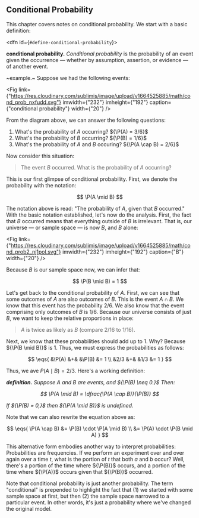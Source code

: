 <Head>
	<title>Conditional Probability</title>
	<meta name={`description`} content={`Notes on conditional probability.`}/>
</Head>

## Conditional Probability

This chapter covers notes on conditional probability. We start with a basic
definition:

<dfn id={`#define-conditional-probability`}>

__conditional probability.__ _Conditional probability_ is the probability of an
event given the occurrence — whether by assumption, assertion, or evidence — of
another event.

</dfn>

~example.~ Suppose we had the following events:

<Fig
link={"https://res.cloudinary.com/sublimis/image/upload/v1664525885/math/cond_prob_nxfudd.svg"}
imwidth={"232"} imheight={"192"} caption={"conditional probability"}
width={"20"} />

From the diagram above, we can answer the following questions:

1. What's the probability of ${A}$ occurring? ${\P(A) = 3/6}$
2. What's the probability of ${B}$ occurring? ${\P(B) = 1/6}$
3. What's the probability of ${A}$ and ${B}$ occuring? ${\P(A \cap B) = 2/6}$

Now consider this situation:

> The event ${B}$ occurred. What is the probability of ${A}$ occurring?

This is our first glimpse of conditional probability. First, we denote the
probability with the notation:

$$
	\P(A \mid B)
$$

The notation above is read: "The probability of ${A,}$ given that ${B}$
occurred." With the basic notation established, let's now do the analysis.
First, the fact that ${B}$ occurred means that everything outside of ${B}$ is
irrelevant. That is, our universe — or sample space — is now ${B,}$ and ${B}$
alone:

<Fig
link={"https://res.cloudinary.com/sublimis/image/upload/v1664525885/math/cond_prob2_nj1pol.svg"}
imwidth={"232"} imheight={"192"} caption={"B"} width={"20"} />

Because ${B}$ is our sample space now, we can infer that:

$$
	\P(B \mid B) = 1
$$

Let's get back to the conditional probability of ${A.}$ First, we can see that
some outcomes of ${A}$ are also outcomes of ${B.}$ This is the event ${A \cap
B.}$ We know that this event has the probability ${2/6.}$ We also know that the
event comprising only outcomes of ${B}$ is ${1/6.}$ Because our universe
consists of just ${B,}$ we want to keep the relative proportions in place:

> ${A}$ is twice as likely as ${B}$ (compare 2/16 to 1/16).

Next, we know that these probabilities should add up to 1. Why? Because ${\P(B
\mid B)}$ is 1. Thus, we must express the probabilities as follows:

$$
	\eqs{
		&\P(A) &+& &\P(B) &= 1 \\
		&2/3 &+& &1/3 &= 1
	}
$$

Thus, we ave ${P(A \mid B) = 2/3.}$ Here's a working definition:

<dfn>

__definition.__ Suppose ${A}$ and ${B}$ are events, and ${\P(B) \neq 0.}$ Then:

$$
	\P(A \mid B) = \dfrac{\P(A \cap B)}{\P(B)}
$$

If ${\P(B) = 0,}$ then ${\P(A \mid B)}$ is undefined.

</dfn>

Note that we can also rewrite the equation above as:

$$
	\eqs{
		\P(A \cap B) &= \P(B) \cdot \P(A \mid B) \\
		&= \P(A) \cdot \P(B \mid A)
	}
$$

This alternative form embodies another way to interpret probabilities:
Probabilities are frequencies. If we perform an experiment over and over again
over a time ${t,}$ what is the portion of ${t}$ that both ${a}$ and ${b}$ occur?
Well, there's a portion of the time where ${\P(B)}$ occurs, and a portion of the
time where ${\P(A)}$ occurs given that ${\P(B)}$ occurred.

Note that conditional probability is just another probability. The term
"conditional" is prepended to highlight the fact that (1) we started with some
sample space at first, but then (2) the sample space narrowed to a particular
event. In other words, it's just a probability where we've changed the original
model.